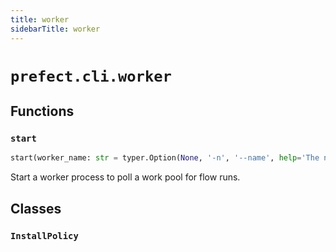 ```yaml
---
title: worker
sidebarTitle: worker
---
```


# `prefect.cli.worker`

## Functions

### `start` <sup><a href="https://github.com/PrefectHQ/prefect/blob/main/src/prefect/cli/worker.py#L45" target="_blank"><Icon icon="github" style="width: 14px; height: 14px;" /></a></sup>

```python
start(worker_name: str = typer.Option(None, '-n', '--name', help='The name to give to the started worker. If not provided, a unique name will be generated.'), work_pool_name: str = typer.Option(..., '-p', '--pool', help='The work pool the started worker should poll.', prompt=True), work_queues: List[str] = typer.Option(None, '-q', '--work-queue', help='One or more work queue names for the worker to pull from. If not provided, the worker will pull from all work queues in the work pool.'), worker_type: Optional[str] = typer.Option(None, '-t', '--type', help='The type of worker to start. If not provided, the worker type will be inferred from the work pool.'), prefetch_seconds: int = SettingsOption(PREFECT_WORKER_PREFETCH_SECONDS, help='Number of seconds to look into the future for scheduled flow runs.'), run_once: bool = typer.Option(False, help='Only run worker polling once. By default, the worker runs forever.'), limit: int = typer.Option(None, '-l', '--limit', help='Maximum number of flow runs to start simultaneously.'), with_healthcheck: bool = typer.Option(False, help='Start a healthcheck server for the worker.'), install_policy: InstallPolicy = typer.Option(InstallPolicy.PROMPT.value, '--install-policy', help='Install policy to use workers from Prefect integration packages.', case_sensitive=False), base_job_template: typer.FileText = typer.Option(None, '--base-job-template', help='The path to a JSON file containing the base job template to use. If unspecified, Prefect will use the default base job template for the given worker type. If the work pool already exists, this will be ignored.'))
```


Start a worker process to poll a work pool for flow runs.


## Classes

### `InstallPolicy` <sup><a href="https://github.com/PrefectHQ/prefect/blob/main/src/prefect/cli/worker.py#L37" target="_blank"><Icon icon="github" style="width: 14px; height: 14px;" /></a></sup>
